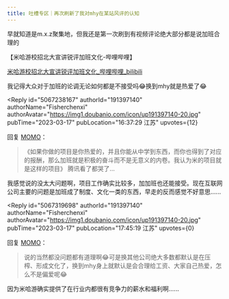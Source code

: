 ```yaml
---
title: 吐槽专区｜再次刷新了我对mhy在某站风评的认知
---
```



<Forum groupName="原神" groupUrl="https://www.douban.com/group/genshin/" archivedAt="2025-05-16T14:41:01.951Z">
  <Post
    id="285131777"
    title="吐槽专区｜再次刷新了我对mhy在某站风评的认知"
    url="https://www.douban.com/group/topic/285131777/?_spm_id=MjEyOTA4MTg1"
    pubTime="2023-03-17"
    highlightUserId="191397140"
  >
早就知道是m.x.z聚集地，但我还是第一次刷到有视频评论绝大部分都是说加班合理的

【米哈游校招北大宣讲锐评加班文化-哔哩哔哩】

[米哈游校招北大宣讲锐评加班文化_哔哩哔哩_bilibili](https://b23.tv/3NGg3t7)

我记得大众对于加班的论调无论如何都是不接受吗😂换到mhy就是热爱了😂

<Reply
  id="5067238167"
  authorId="191397140"
  authorName="Fisherchenxi"
  authorAvatar="https://img1.doubanio.com/icon/up191397140-20.jpg"
  pubTime="2023-03-17"
  pubLocation="16:37:29 江苏"
  upvotes={12}
>
回复 [MOMO](https://www.douban.com/people/212908185/)：
> 《如果你做的项目是你热爱的，并且你能从中学到东西，而你也得到了对应的报酬，那么加班就是积极的奋斗而不是无意义的内卷。我认为米的项目就是这样的项目》
腾讯看了都哭了...

我感觉说的没太大问题啊，项目工作确实比较多，加加班也还能接受。现在互联网公司主要的问题是加班成了制度、文化一类的东西，早走的反而感觉不好意思......
</Reply>

<Reply
  id="5067319698"
  authorId="191397140"
  authorName="Fisherchenxi"
  authorAvatar="https://img1.doubanio.com/icon/up191397140-20.jpg"
  pubTime="2023-03-17"
  pubLocation="17:45:19 江苏"
  upvotes={0}
>
回复 [MOMO](https://www.douban.com/people/212908185/)：
> 说的当然都没问题都有道理啊😂可是换其他公司绝大多数都默认是在压榨、形成文化了，换到mhy身上就默认是会合理给工资、大家自己热爱，怎么不是偏爱呢😂

因为米哈游确实提供了在行业内都很有竞争力的薪水和福利啊......
</Reply>
  </Post>
</Forum>
